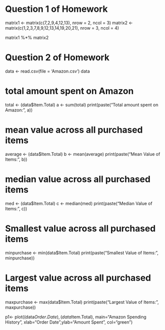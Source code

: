 # Question 1 of Homework

matrix1 <- matrix(c(7,2,9,4,12,13), nrow = 2, ncol = 3)
matrix2 <- matrix(c(1,2,3,7,8,9,12,13,14,19,20,21), nrow = 3, ncol = 4)

matrix1 %*% matrix2


# Question 2 of Homework

data <- read.csv(file = 'Amazon.csv')
data

# total amount spent on Amazon
total <- (data$Item.Total)
a <- sum(total)
print(paste("Total amount spent on Amazon:", a))

# mean value across all purchased items
average <- (data$Item.Total)
b <- mean(average)
print(paste("Mean Value of Items:", b))

# median value across all purchased items
med <- (data$Item.Total)
c <- median(med)
print(paste("Median Value of Items:", c))

# Smallest value across all purchased items
minpurchase <- min(data$Item.Total)
print(paste("Smallest Value of Items:", minpurchase))

# Largest value across all purchased items
maxpurchase <- max(data$Item.Total)
print(paste("Largest Value of Items:", maxpurchase))


p1<- plot((data$Order.Date), (data$Item.Total), main="Amazon Spending History", xlab="Order Date",ylab="Amount Spent", col="green")
